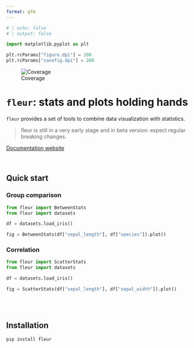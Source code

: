 ```yaml
---
format: gfm
---
```


<!-- Automatically generated, uses README.qmd to modify README.md -->

```python
# | echo: false
# | output: false

import matplotlib.pyplot as plt

plt.rcParams["figure.dpi"] = 200
plt.rcParams["savefig.dpi"] = 200
```

![Coverage](coverage-badge.svg)


# `fleur`: stats and plots holding hands

`fleur` provides a set of tools to combine data visualization with statistics.

> fleur is still in a very early stage and in beta version: expect regular breaking changes.

[Documentation website](https://y-sunflower.github.io/fleur/)

<br>

## Quick start

### Group comparison

```python
from fleur import BetweenStats
from fleur import datasets

df = datasets.load_iris()

fig = BetweenStats(df["sepal_length"], df["species"]).plot()
```

### Correlation

```python
from fleur import ScatterStats
from fleur import datasets

df = datasets.load_iris()

fig = ScatterStats(df["sepal_length"], df["sepal_width"]).plot()
```

<br><br>

## Installation

```bash
pip install fleur
```

<br><br>

